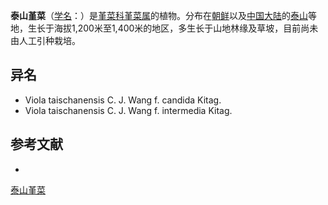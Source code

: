 {{Speciesbox
| name = 泰山堇菜
| status = 
| status_system = 
| image =
| genus = Viola
| species =  taishanensis
| authority = C. J. Wang
}}

'''泰山堇菜'''（[[学名|学名]]：{{lang|la|''Viola taishanensis''}}）是[[堇菜科|堇菜科]][[堇菜属|堇菜属]]的植物。分布在[[朝鲜|朝鲜]]以及[[中国大陆|中国大陆]]的[[泰山|泰山]]等地，生长于海拔1,200米至1,400米的地区，多生长于山地林缘及草坡，目前尚未由人工引种栽培。

== 异名 ==
* Viola taischanensis C. J. Wang f. candida Kitag.
* Viola taischanensis C. J. Wang f. intermedia Kitag.

== 参考文献 ==
<div class="references-small">
* {{cite web| url =http://www.bioinfo.cn/db05/KmzwSpecies.php?action=view&id=23853| title =泰山堇菜| work =《中国高等植物数据库全库》| publisher =中国科学院微生物研究所| author =昆明植物研究所| accessdate =2009-02-25| deadurl =yes| archiveurl =https://web.archive.org/web/20160305070335/http://www.bioinfo.cn/db05/KmzwSpecies.php?action=view&id=23853| archivedate =2016-03-05}}
</div>
{{Taxonbar|from=Q11144972}}

[[Category:堇菜属|泰山堇菜]]


{{植物小作品}}